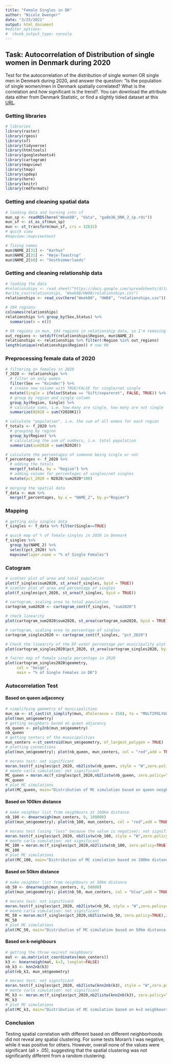 ```yaml
---
title: "Female Singles in DK"
author: "Nicole Dwenger"
date: "3/25/2021"
output: html_document
#editor_options: 
#  chunk_output_type: console
---
```


## Task: Autocorrelation of Distribution of single women in Denmark during 2020

Test for the autocorrelation of the distribution of single women OR single men in Denmark during 2020, and answer the question: "Is the population of single women/men in Denmark spatially correlated? What is the correlation and how significant is the trend?. You can download the attribute data either from Denmark Statistic, or find a slightly tidied dataset at this [URL](https://docs.google.com/spreadsheets/d/1xcrd07gV3Sm0fuzSIWu2Op36oDBmvvrlHU9uNz49kuU/edit#gid=0).

### Getting libraries
```r
# libraries
library(raster)
library(rgeos)
library(sf)
library(tidyverse)
library(htmltools)
library(googlesheets4)
library(cartogram)
library(mapview)
library(tmap)
library(spdep)
library(here)
library(knitr)
library(rmdformats)
```

### Getting and cleaning spatial data
```r
# loading data and turning into sf
mun_sp <- readRDS(here("Week08", "data", "gadm36_DNK_2_sp.rds"))
mun_sf <- st_as_sf(mun_sp)
mun <- st_transform(mun_sf, crs = 32632)
# quick view
#mapview::mapview(mun)

# fixing names
mun$NAME_2[31] <- "Aarhus"
mun$NAME_2[21] <- "Høje-Taastrup"
mun$NAME_2[60] <- "Vesthimmerlands"
```

### Getting and cleaning relationship data
```r
# loading the data
#relationships <- read_sheet("https://docs.google.com/spreadsheets/d/1xcrd07gV3Sm0fuzSIWu2Op36oDBmvvrlHU9uNz49kuU/edit#gid=0")
#write_csv(relationships, "Week08/HW08/relationships.csv")
relationships <- read_csv(here("Week08", "HW08", "relationships.csv")) %>% na.omit()

# 104 regions
colnames(relationships)
relationships %>% group_by(Sex,Status) %>%
  summarise(n = n())

# 99 regions in mun, 104 regions in relationship data, so I'm removing them
out_regions <- setdiff(relationships$Region, mun$NAME_2)
relationships <- relationships %>% filter(!Region %in% out_regions)
length(unique(relationships$Region)) # now 99
```

### Preprocessing female data of 2020
```r
# filtering on females in 2020
f_2020 <- relationships %>% 
  # filter on only women
  filter(Sex == "Kvinder") %>% 
  # create new column with TRUE/FALSE for single/not single
  mutate(Single = ifelse(Status == "Gift/separeret", FALSE, TRUE)) %>%
  # group by region and single column
  group_by(Region, Single) %>%
  # calculate sums, i.e. how many are single, how many are not single 
  summarize(N2020 = sum(Y2020K1))

# calculate "population", i.e. the sum of all women for each region
f_totals <- f_2020 %>%
  # grouping by region
  group_by(Region) %>%
  # calculating the sum of numbers, i.e. total population
  summarize(sum2020 = sum(N2020))

# calculate the percentages of someone being single or not 
f_percentages <- f_2020 %>%
  # adding the totals 
  merge(f_totals, by = "Region") %>%
  # adding column for percentages of singles/not singles
  mutate(pct_2020 = N2020/sum2020*100)
  
# merging the spatial data
f_data <- mun %>%
  merge(f_percentages, by.x = "NAME_2", by.y="Region")

```

### Mapping
```r

# getting only singles data
f_singles <- f_data %>% filter(Single==TRUE)

# quick map of % of female singles in 2020 in Denmark
f_singles %>%
  group_by(NAME_2) %>%
  select(pct_2020) %>%
  mapview(layer.name = "% of Single Females")
```

### Catogram
```r
# scatter plot of area and total population 
plot(f_singles$sum2020, st_area(f_singles, byid = TRUE))
# scatter plot of area and percentage of singles
plot(f_singles$pct_2020, st_area(f_singles, byid = TRUE))

# cartogram, scaling area to total population
cartogram_sum2020 <- cartogram_cont(f_singles, "sum2020")

# check linearity
plot(cartogram_sum2020$sum2020, st_area(cartogram_sum2020, byid = TRUE))

# cartogram, scaling area to percentage of singles
cartogram_singles2020 <- cartogram_cont(f_singles, "pct_2020")

# Check the linearity of the DF voter percentage per municipality plot
plot(cartogram_singles2020$pct_2020, st_area(cartogram_singles2020, byid = TRUE))

# fairer map of female single percentage in 2020
plot(cartogram_singles2020$geometry, 
     col = "beige",
     main = "% of Single Females in DK")
```

### Autocorrelation Test
#### Based on queen adjacency
```r
# simplifying geometry of municipalities
mun_sm <- st_cast(st_simplify(mun, dTolerance = 250), to = "MULTIPOLYGON")
plot(mun_sm$geometry)
# getting neighbors based on queen adjacency
nb_queen <- poly2nb(mun_sm$geometry)
nb_queen
# getting centers of the municipalities
mun_centers <-st_centroid(mun_sm$geometry, of_largest_polygon = TRUE)
# plotting connections
plot(mun_sm$geometry); plot(nb_queen, mun_centers, col = "red",add = TRUE)

# morans test: not significant
moran.test(f_singles$pct_2020, nb2listw(nb_queen, style = "W",zero.policy=TRUE),zero.policy=TRUE)
# monte carlo simulation: not significant 
MC_queen = moran.mc(f_singles$pct_2020,nb2listw(nb_queen, zero.policy=TRUE),zero.policy=TRUE, nsim = 999)
MC_queen
# plot MC simulations
plot(MC_queen, main="Distribution of MC simulation based on queen neighbours", las=1)
```

#### Based on 100km distance 
```r
# make neighbor list from neighbours at 100km distance
nb_100 <- dnearneigh(mun_centers, 0, 100000)
plot(mun_sm$geometry); plot(nb_100, mun_centers, col = "red",add = TRUE);title(main="Neighbours with 100km distance")

# morans test (using "less" because the value is negative): not significant 
moran.test(f_singles$pct_2020, nb2listw(nb_100, style = "W",zero.policy=TRUE),zero.policy=TRUE, alternative="less")
# monte carlo simulation: not significant 
MC_100 = moran.mc(f_singles$pct_2020,nb2listw(nb_100, zero.policy=TRUE),zero.policy=TRUE, nsim = 999, alternative="less")
MC_100
# plot MC simulations
plot(MC_100, main="Distribution of MC simulation based on 100km distance neighbours", las=1)
```

#### Based on 50km distance
```r
# make neighbor list from neighbours at 50km distance
nb_50 <- dnearneigh(mun_centers, 0, 50000)
plot(mun_sm$geometry); plot(nb_50, mun_centers, col = "blue",add = TRUE);title(main="Neighbours within 50km distance")

# morans test: not significant
moran.test(f_singles$pct_2020, nb2listw(nb_50, style = "W",zero.policy=TRUE),zero.policy=TRUE, alternative ="less")
# monte carlo simulation: not significant 
MC_50 = moran.mc(f_singles$pct_2020,nb2listw(nb_50, zero.policy=TRUE),zero.policy=TRUE, nsim = 999, alternative="less")
MC_50
# plot MC simulations
plot(MC_50, main="Distribution of MC simulation based on 50km distance neighbours", las=1)
```

#### Based on k-neighbours
```r
# getting the three neirest neighbours
mat <- as.matrix(st_coordinates(mun_centers))
k3 <- knearneigh(mat, k=3, longlat=FALSE)
nb_k3 <- knn2nb(k3)
plot(nb_k3, mun_sm$geometry)

# morans test: not significant
moran.test(f_singles$pct_2020, nb2listw(knn2nb(k3), style = "W",zero.policy=TRUE),zero.policy=TRUE)
# monte carlo simulation: not significant
MC_k3 <- moran.mc(f_singles$pct_2020,nb2listw(knn2nb(k3), zero.policy=TRUE),zero.policy=TRUE, nsim = 999)
MC_k3
# plot MC simulations
plot(MC_k3, main="Distribution of MC simulation based on k=3 neighbours", las=1)
```

### Conclusion
Testing spatial correlation with different based on different neighborhoods did not reveal any spatial clustering. For some tests Moran's I was negative, while it was positive for others. However, overall none of the values were significant (all > .05), suggesting that the spatial clustering was not significantly different from a random clustering. 